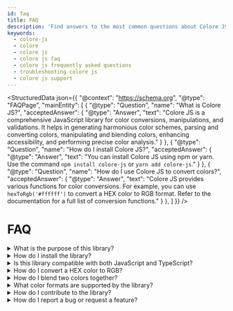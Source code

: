 ```yaml
---
id: faq
title: FAQ
description: 'Find answers to the most common questions about Colore JS. Learn about installation, usage, features, troubleshooting, and more in our comprehensive FAQ section.'
keywords:
  - colore-js
  - colore
  - colore js
  - colore js faq
  - colore js frequently asked questions
  - troubleshooting colore js
  - colore js support
---
```



<StructuredData json={{
    "@context": "https://schema.org",
    "@type": "FAQPage",
    "mainEntity": [
        {
            "@type": "Question",
            "name": "What is Colore JS?",
            "acceptedAnswer": {
                "@type": "Answer",
                "text": "Colore JS is a comprehensive JavaScript library for color conversions, manipulations, and validations. It helps in generating harmonious color schemes, parsing and converting colors, manipulating and blending colors, enhancing accessibility, and performing precise color analysis."
            }
        },
        {
            "@type": "Question",
            "name": "How do I install Colore JS?",
            "acceptedAnswer": {
                "@type": "Answer",
                "text": "You can install Colore JS using npm or yarn. Use the command `npm install colore-js` or `yarn add colore-js`."
            }
        },
        {
            "@type": "Question",
            "name": "How do I use Colore JS to convert colors?",
            "acceptedAnswer": {
                "@type": "Answer",
                "text": "Colore JS provides various functions for color conversions. For example, you can use `hexToRgb('#ffffff')` to convert a HEX color to RGB format. Refer to the documentation for a full list of conversion functions."
            }
        },
    ]
}} />

# FAQ

<details>
  <summary>What is the purpose of this library?</summary>
  <div class="summary-content">
    Colore library provides a comprehensive set of color manipulation and conversion utilities for use in JavaScript and TypeScript applications.
  </div>
</details>

<details>
  <summary>How do I install the library?</summary>
  <div class="summary-content">
    You can install the library using npm or yarn:
    <pre><code>npm install colore-js</code></pre>
    <pre><code>yarn add colore-js</code></pre>
  </div>
</details>

<details>
  <summary>Is this library compatible with both JavaScript and TypeScript?</summary>
  <div class="summary-content">
    Yes, the library is written in TypeScript and provides type definitions, making it compatible with both JavaScript and TypeScript.
  </div>
</details>

<details>
  <summary>How do I convert a HEX color to RGB?</summary>
  <div class="summary-content">
    You can use the <code>hexToRgb</code> function:
    <pre><code>

const rgbColor = hexToRgb('#ff5733');
console.log(rgbColor); // Output: "rgb(255, 87, 51)"
</code></pre>
  </div>
</details>

<details>
  <summary>How do I blend two colors together?</summary>
  <div class="summary-content">
    You can use the <code>blendColors</code> function (assuming such a function exists):
    <pre><code>

const blendedColor = blendColors('#ff5733', '#33ff57', 'multiply');
console.log(blendedColor); // Output: the resulting blended color
</code></pre>
  </div>
</details>

<details>
  <summary>What color formats are supported by the library?</summary>
  <div class="summary-content">
    The library supports a wide range of color formats including:
    <ul>
      <li>CMYK</li>
      <li>HEX</li>
      <li>HEX Alpha</li>
      <li>HSL</li>
      <li>HSLA</li>
      <li>HSV</li>
      <li>HSVA</li>
      <li>LAB</li>
      <li>LCH</li>
      <li>RGB</li>
      <li>RGBA</li>
      <li>XYZ</li>
      <li>Named Colors</li>
    </ul>
  </div>
</details>

<details>
  <summary>How do I contribute to the library?</summary>
  <div class="summary-content">
    Contributions are welcome! Please refer to the contribution guidelines in the repository for more details on how to get started.
  </div>
</details>

<details>
  <summary>How do I report a bug or request a feature?</summary>
  <div class="summary-content">
    You can report bugs or request features by opening an issue on our <a href="https://github.com/mallikcheripally/colore-js">GitHub repository</a>.
  </div>
</details>
